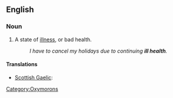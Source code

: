 ==English==

===Noun===
{{en-noun|sg=[[ill]] [[health]]|-}}

# {{idiom}} A state of [[illness]], or bad health. 
#:''I have to cancel my holidays due to continuing '''ill health'''.''

<!--I make this entry as idiomatic as the term is confusing for English L2 speakers, because "bad health" is expected. The coupling of "ill" + "health" is contradictory.-->

====Translations====
{{trans-top|state of bad health}}
* [[Scottish Gaelic]]: {{t|gd|euslaint|f}}
{{trans-mid}}
{{trans-bottom}}

[[Category:Oxymorons]]